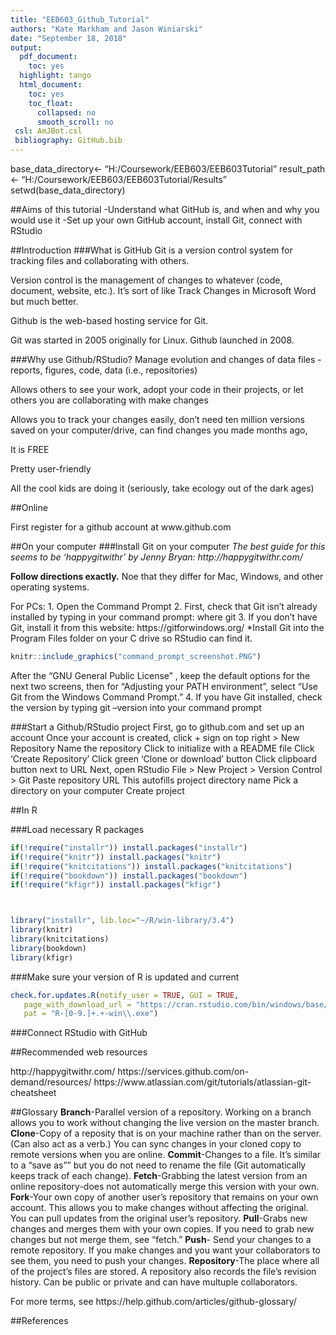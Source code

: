 ```yaml
---
title: "EEB603_Github_Tutorial"
authors: "Kate Markham and Jason Winiarski"
date: "September 18, 2018"
output:
  pdf_document:
    toc: yes
  highlight: tango
  html_document:
    toc: yes
    toc_float:
      collapsed: no
      smooth_scroll: no
 csl: AmJBot.csl
 bibliography: GitHub.bib
---
```

base_data_directory<- "H:/Coursework/EEB603/EEB603Tutorial"
result_path <- "H:/Coursework/EEB603/EEB603Tutorial/Results"
setwd(base_data_directory)

##Aims of this tutorial
-Understand what GitHub is, and when and why you would use it
-Set up your own GitHub account, install Git, connect with RStudio


##Introduction
###What is GitHub
Git is a version control system for tracking files and collaborating with others. 

Version control is the management of changes to whatever (code, document, website, etc.). It's sort of like Track Changes in Microsoft Word but much better.

Github is the web-based hosting service for Git.

Git was started in 2005 originally for Linux. Github launched in 2008. 

###Why use Github/RStudio?
Manage evolution and changes of data files - reports, figures, code, data (i.e., repositories)

Allows others to see your work, adopt your code in their projects, or let others you are collaborating with make changes

Allows you to track your changes easily, don't need ten million versions saved on your computer/drive, can find changes you made months ago,  

It is FREE 

Pretty user-friendly

All the cool kids are doing it (seriously, take ecology out of the dark ages)

##Online

First register for a github account at www.github.com


##On your computer
###Install Git on your computer
*The best guide for this seems to be 'happygitwithr' by Jenny Bryan: http://happygitwithr.com/*

**Follow directions exactly.**
Noe that they differ for Mac, Windows, and other operating systems.

For PCs:
1. Open the Command Prompt
2. First, check that Git isn't already installed by typing in your command prompt:
where git
3. If you don't have Git, install it from this website: https://gitforwindows.org/ *Install Git into the Program Files folder on your C drive so RStudio can find it.
```r
knitr::include_graphics("command_prompt_screenshot.PNG")
```
After the "GNU General Public License" , keep the default options for the next two screens, then for "Adjusting your PATH environment", select "Use Git from the Windows Command Prompt."
4. If you have Git installed, check the version by typing 
git --version
into your command prompt



###Start a Github/RStudio project
First, go to github.com and set up an account
Once your account is created, click + sign on top right > New Repository
Name the repository
Click to initialize with a README file
Click 'Create Repository'
Click green 'Clone or download' button
Click clipboard button next to URL
Next, open RStudio
File > New Project > Version Control > Git
Paste repository URL
This autofills project directory name
Pick a directory on your computer
Create project

##In R

###Load necessary R packages
```r
if(!require("installr")) install.packages("installr")
if(!require("knitr")) install.packages("knitr")
if(!require("knitcitations")) install.packages("knitcitations")
if(!require("bookdown")) install.packages("bookdown")
if(!require("kfigr")) install.packages("kfigr")



library("installr", lib.loc="~/R/win-library/3.4")
library(knitr)
library(knitcitations)
library(bookdown)
library(kfigr)
```

###Make sure your version of R is updated and current
```r
check.for.updates.R(notify_user = TRUE, GUI = TRUE,
   page_with_download_url = "https://cran.rstudio.com/bin/windows/base/",
   pat = "R-[0-9.]+.+-win\\.exe")
```

###Connect RStudio with GitHub


##Recommended web resources

http://happygitwithr.com/ 
https://services.github.com/on-demand/resources/
https://www.atlassian.com/git/tutorials/atlassian-git-cheatsheet


##Glossary
**Branch**-Parallel version of a repository. Working on a branch allows you to work without changing the live version on the master branch.
**Clone**-Copy of a reposity that is on your machine rather than on the server. (Can also act as a verb.) You can sync changes in your cloned copy to remote versions when you are online.
**Commit**-Changes to a file. It's similar to a "save as"" but you do not need to rename the file (Git automatically keeps track of each change). 
**Fetch**-Grabbing the latest version from an online repository-does not automatically merge this version with your own. 
**Fork**-Your own copy of another user's repository that remains on your own account. This allows you to make changes without affecting the original. You can pull updates from the original user's repository.
**Pull**-Grabs new changes and merges them with your own copies. If you need to grab new changes but not merge them, see "fetch."
**Push**- Send your changes to a remote repository. If you make changes and you want your collaborators to see them, you need to push your changes.
**Repository**-The place where all of the project's files are stored. A repository also records the file's revision history. Can be public or private and can have multuple collaborators.

For more terms, see https://help.github.com/articles/github-glossary/

##References
